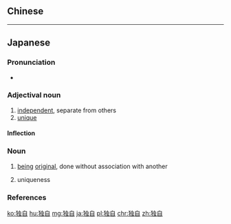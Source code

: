 {{also|獨自}}
==Chinese==
{{zh-see|獨自}}

----

==Japanese==
{{ja-kanjitab|どく|じ|yomi=on}}

===Pronunciation===
* {{ja-pron|どくじ|y=o|acc=1|acc2=0|acc_ref=NHK|acc2_ref=NHK}}

===Adjectival noun===
{{ja-adj|infl=な|どくじ}}

# [[independent]], separate from others
# [[unique]]

====Inflection====
{{ja-na|どくじ}}

===Noun===
{{ja-noun|どくじ}}

# [[being]] [[original]], done without association with another
#: {{ja-usex|'''独自'''調査を行った。|'''どくじ''' ちょうさ を おこなった。|We conducted original research.}}
# uniqueness

===References===
<references/>

[[ko:独自]]
[[hu:独自]]
[[mg:独自]]
[[ja:独自]]
[[pl:独自]]
[[chr:独自]]
[[zh:独自]]